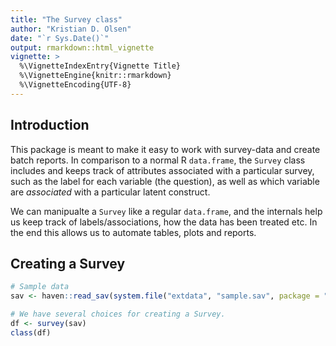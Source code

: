 ```yaml
---
title: "The Survey class"
author: "Kristian D. Olsen"
date: "`r Sys.Date()`"
output: rmarkdown::html_vignette
vignette: >
  %\VignetteIndexEntry{Vignette Title}
  %\VignetteEngine{knitr::rmarkdown}
  %\VignetteEncoding{UTF-8}
---
```


## Introduction

This package is meant to make it easy to work with survey-data and create batch reports. 
In comparison to a normal R `data.frame`, the `Survey` class includes and keeps track of attributes
associated with a particular survey, such as the label for each variable (the question),
as well as which variable are *associated* with a particular latent construct.

We can manipualte a `Survey` like a regular `data.frame`, and the internals help
us keep track of labels/associations, how the data has been treated etc. In the end
this allows us to automate tables, plots and reports.

## Creating a Survey

```r
# Sample data
sav <- haven::read_sav(system.file("extdata", "sample.sav", package = "reporttoolDT"))

# We have several choices for creating a Survey.
df <- survey(sav)
class(df)

```
